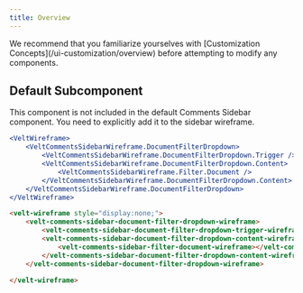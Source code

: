 ```yaml
---
title: Overview
---
```


<Note>
We recommend that you familiarize yourselves with [Customization Concepts](/ui-customization/overview) before attempting to modify any components.
</Note>



## Default Subcomponent

This component is not included in the default Comments Sidebar component. You need to explicitly add it to the sidebar wireframe.


<RequestExample>

```jsx React / Next.js
<VeltWireframe>
    <VeltCommentsSidebarWireframe.DocumentFilterDropdown>
        <VeltCommentsSidebarWireframe.DocumentFilterDropdown.Trigger />
        <VeltCommentsSidebarWireframe.DocumentFilterDropdown.Content>
            <VeltCommentsSidebarWireframe.Filter.Document />
        </VeltCommentsSidebarWireframe.DocumentFilterDropdown.Content>
    </VeltCommentsSidebarWireframe.DocumentFilterDropdown>
</VeltWireframe>
```


```HTML HTML
<velt-wireframe style="display:none;">
    <velt-comments-sidebar-document-filter-dropdown-wireframe>
        <velt-comments-sidebar-document-filter-dropdown-trigger-wireframe></velt-comments-sidebar-document-filter-dropdown-trigger-wireframe>
        <velt-comments-sidebar-document-filter-dropdown-content-wireframe>
            <velt-comments-sidebar-filter-document-wireframe></velt-comments-sidebar-filter-document-wireframe>
        </velt-comments-sidebar-document-filter-dropdown-content-wireframe>
    </velt-comments-sidebar-document-filter-dropdown-wireframe>

</velt-wireframe>
```
</RequestExample>




